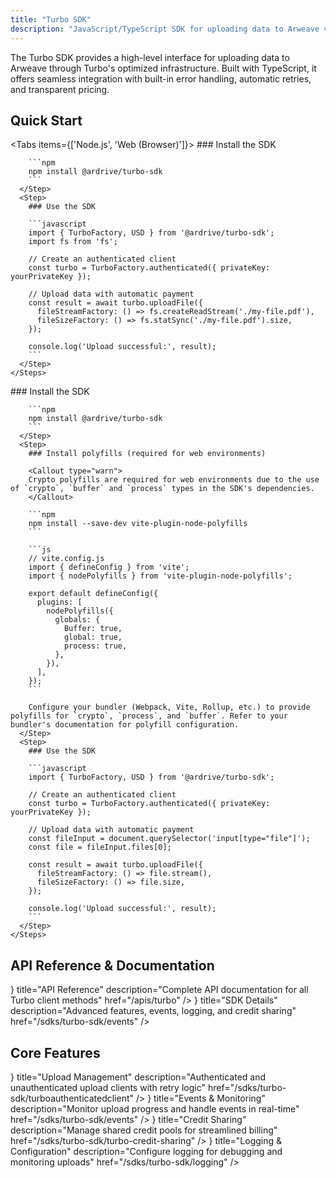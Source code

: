 ```yaml
---
title: "Turbo SDK"
description: "JavaScript/TypeScript SDK for uploading data to Arweave via Turbo services with built-in payment handling and optimized performance"
---
```



The Turbo SDK provides a high-level interface for uploading data to Arweave through Turbo's optimized infrastructure. Built with TypeScript, it offers seamless integration with built-in error handling, automatic retries, and transparent pricing.

## Quick Start

<Tabs items={['Node.js', 'Web (Browser)']}>
  <Tab value="Node.js">
    <Steps>
      <Step>
        ### Install the SDK

        ```npm
        npm install @ardrive/turbo-sdk
        ```
      </Step>
      <Step>
        ### Use the SDK

        ```javascript
        import { TurboFactory, USD } from '@ardrive/turbo-sdk';
        import fs from 'fs';

        // Create an authenticated client
        const turbo = TurboFactory.authenticated({ privateKey: yourPrivateKey });

        // Upload data with automatic payment
        const result = await turbo.uploadFile({
          fileStreamFactory: () => fs.createReadStream('./my-file.pdf'),
          fileSizeFactory: () => fs.statSync('./my-file.pdf').size,
        });

        console.log('Upload successful:', result);
        ```
      </Step>
    </Steps>
  </Tab>
  <Tab value="Web (Browser)">
    <Steps>
      <Step>
        ### Install the SDK

        ```npm
        npm install @ardrive/turbo-sdk
        ```
      </Step>
      <Step>
        ### Install polyfills (required for web environments)

        <Callout type="warn">
        Crypto polyfills are required for web environments due to the use of `crypto`, `buffer` and `process` types in the SDK's dependencies.
        </Callout>

        ```npm
        npm install --save-dev vite-plugin-node-polyfills
        ```

        ```js
        // vite.config.js
        import { defineConfig } from 'vite';
        import { nodePolyfills } from 'vite-plugin-node-polyfills';

        export default defineConfig({
          plugins: [
            nodePolyfills({
              globals: {
                Buffer: true,
                global: true,
                process: true,
              },
            }),
          ],
        });
        ```

        Configure your bundler (Webpack, Vite, Rollup, etc.) to provide polyfills for `crypto`, `process`, and `buffer`. Refer to your bundler's documentation for polyfill configuration.
      </Step>
      <Step>
        ### Use the SDK

        ```javascript
        import { TurboFactory, USD } from '@ardrive/turbo-sdk';

        // Create an authenticated client
        const turbo = TurboFactory.authenticated({ privateKey: yourPrivateKey });

        // Upload data with automatic payment
        const fileInput = document.querySelector('input[type="file"]');
        const file = fileInput.files[0];
        
        const result = await turbo.uploadFile({
          fileStreamFactory: () => file.stream(),
          fileSizeFactory: () => file.size,
        });

        console.log('Upload successful:', result);
        ```
      </Step>
    </Steps>
  </Tab>
</Tabs>

## API Reference & Documentation

<Cards>
  <Card
    icon={<BookOpen />}
    title="API Reference"
    description="Complete API documentation for all Turbo client methods"
    href="/apis/turbo"
  />
  <Card
    icon={<Code />}
    title="SDK Details"
    description="Advanced features, events, logging, and credit sharing"
    href="/sdks/turbo-sdk/events"
  />
</Cards>

## Core Features

<Cards>
  <Card
    icon={<Upload />}
    title="Upload Management"
    description="Authenticated and unauthenticated upload clients with retry logic"
    href="/sdks/turbo-sdk/turboauthenticatedclient"
  />
  <Card
    icon={<Zap />}
    title="Events & Monitoring"
    description="Monitor upload progress and handle events in real-time"
    href="/sdks/turbo-sdk/events"
  />
  <Card
    icon={<CreditCard />}
    title="Credit Sharing"
    description="Manage shared credit pools for streamlined billing"
    href="/sdks/turbo-sdk/turbo-credit-sharing"
  />
  <Card
    icon={<Settings />}
    title="Logging & Configuration"
    description="Configure logging for debugging and monitoring uploads"
    href="/sdks/turbo-sdk/logging"
  />
</Cards>
